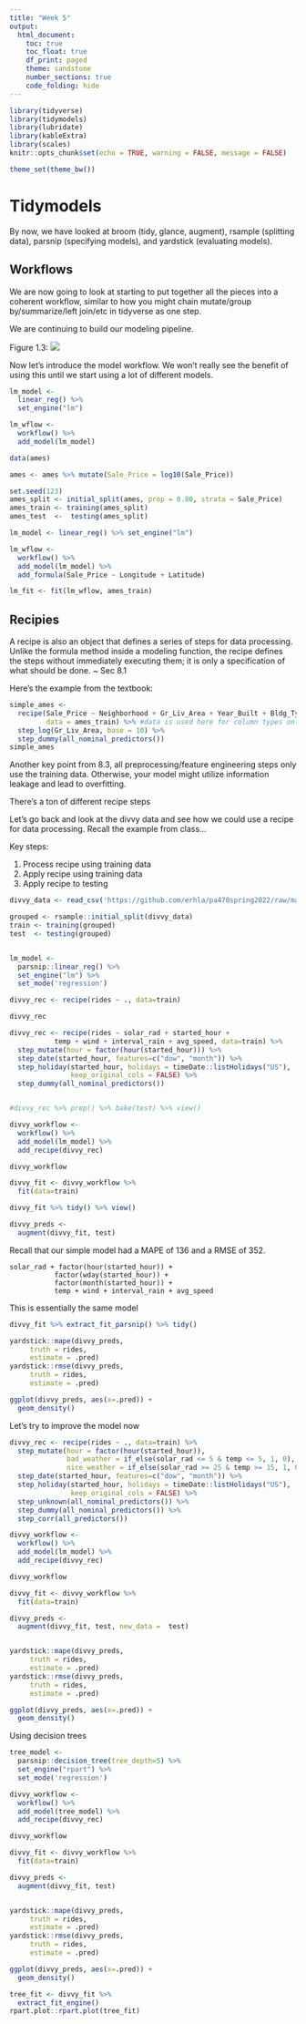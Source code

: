 ```yaml
---
title: "Week 5"
output:
  html_document:
    toc: true
    toc_float: true
    df_print: paged
    theme: sandstone
    number_sections: true
    code_folding: hide
---
```


```r
library(tidyverse)
library(tidymodels)
library(lubridate)
library(kableExtra)
library(scales)
knitr::opts_chunk$set(echo = TRUE, warning = FALSE, message = FALSE)

theme_set(theme_bw())
```

# Tidymodels

By now, we have looked at broom (tidy, glance, augment), rsample (splitting data), parsnip (specifying models), and yardstick (evaluating models). 

## Workflows

We are now going to look at starting to put together all the pieces into a coherent workflow, similar to how you might chain mutate/group by/summarize/left join/etc in tidyverse as one step. 

We are continuing to build our modeling pipeline.

Figure 1.3: ![](https://www.tmwr.org/premade/modeling-process.svg)

Now let's introduce the model workflow. We won't really see the benefit of using this until we start using a lot of different models.

```r
lm_model <- 
  linear_reg() %>% 
  set_engine("lm")

lm_wflow <- 
  workflow() %>% 
  add_model(lm_model)

data(ames)

ames <- ames %>% mutate(Sale_Price = log10(Sale_Price))

set.seed(123)
ames_split <- initial_split(ames, prop = 0.80, strata = Sale_Price)
ames_train <- training(ames_split)
ames_test  <-  testing(ames_split)

lm_model <- linear_reg() %>% set_engine("lm")

lm_wflow <- 
  workflow() %>% 
  add_model(lm_model) %>% 
  add_formula(Sale_Price ~ Longitude + Latitude)

lm_fit <- fit(lm_wflow, ames_train)

```

## Recipies

A recipe is also an object that defines a series of steps for data processing. Unlike the formula method inside a modeling function, the recipe defines the steps without immediately executing them; it is only a specification of what should be done. ~ Sec 8.1

Here's the example from the textbook:

```r
simple_ames <- 
  recipe(Sale_Price ~ Neighborhood + Gr_Liv_Area + Year_Built + Bldg_Type,
         data = ames_train) %>% #data is used here for column types only
  step_log(Gr_Liv_Area, base = 10) %>% 
  step_dummy(all_nominal_predictors())
simple_ames
```

Another key point from 8.3, all preprocessing/feature engineering steps only use the training data. Otherwise, your model might utilize information leakage and lead to overfitting.

There's a ton of different recipe steps


Let's go back and look at the divvy data and see how we could use a recipe for data processing. Recall the example from class...

Key steps:

1. Process recipe using training data
2. Apply recipe using training data
3. Apply recipe to testing

```r
divvy_data <- read_csv('https://github.com/erhla/pa470spring2022/raw/main/static/lectures/week_3_data.csv')

grouped <- rsample::initial_split(divvy_data)
train <- training(grouped)
test  <- testing(grouped)


lm_model <-
  parsnip::linear_reg() %>%
  set_engine("lm") %>%
  set_mode('regression')

divvy_rec <- recipe(rides ~ ., data=train)

divvy_rec

divvy_rec <- recipe(rides ~ solar_rad + started_hour +
           temp + wind + interval_rain + avg_speed, data=train) %>%
  step_mutate(hour = factor(hour(started_hour))) %>%
  step_date(started_hour, features=c("dow", "month")) %>%
  step_holiday(started_hour, holidays = timeDate::listHolidays("US"),
               keep_original_cols = FALSE) %>%
  step_dummy(all_nominal_predictors())


#divvy_rec %>% prep() %>% bake(test) %>% view()

divvy_workflow <-
  workflow() %>%
  add_model(lm_model) %>%
  add_recipe(divvy_rec)

divvy_workflow

divvy_fit <- divvy_workflow %>%
  fit(data=train)

divvy_fit %>% tidy() %>% view()

divvy_preds <- 
  augment(divvy_fit, test)
```

Recall that our simple model had a MAPE of 136 and a RMSE of 352.

```{}
solar_rad + factor(hour(started_hour)) + 
           factor(wday(started_hour)) +
           factor(month(started_hour)) +
           temp + wind + interval_rain + avg_speed
```

This is essentially the same model

```r
divvy_fit %>% extract_fit_parsnip() %>% tidy()
```


```r
yardstick::mape(divvy_preds, 
     truth = rides,
     estimate = .pred)
yardstick::rmse(divvy_preds, 
     truth = rides,
     estimate = .pred)

ggplot(divvy_preds, aes(x=.pred)) +
  geom_density()
```

Let's try to improve the model now

```r
divvy_rec <- recipe(rides ~ ., data=train) %>%
  step_mutate(hour = factor(hour(started_hour)),
              bad_weather = if_else(solar_rad <= 5 & temp <= 5, 1, 0),
              nice_weather = if_else(solar_rad >= 25 & temp >= 15, 1, 0)) %>%
  step_date(started_hour, features=c("dow", "month")) %>%
  step_holiday(started_hour, holidays = timeDate::listHolidays("US"),
               keep_original_cols = FALSE) %>%
  step_unknown(all_nominal_predictors()) %>%
  step_dummy(all_nominal_predictors()) %>%
  step_corr(all_predictors())

divvy_workflow <-
  workflow() %>%
  add_model(lm_model) %>%
  add_recipe(divvy_rec)

divvy_workflow

divvy_fit <- divvy_workflow %>%
  fit(data=train)

divvy_preds <- 
  augment(divvy_fit, test, new_data =  test)


yardstick::mape(divvy_preds, 
     truth = rides,
     estimate = .pred)
yardstick::rmse(divvy_preds, 
     truth = rides,
     estimate = .pred)

ggplot(divvy_preds, aes(x=.pred)) +
  geom_density()
```

Using decision trees

```r
tree_model <-
  parsnip::decision_tree(tree_depth=5) %>%
  set_engine("rpart") %>%
  set_mode('regression')

divvy_workflow <-
  workflow() %>%
  add_model(tree_model) %>%
  add_recipe(divvy_rec)

divvy_workflow

divvy_fit <- divvy_workflow %>%
  fit(data=train)

divvy_preds <- 
  augment(divvy_fit, test)


yardstick::mape(divvy_preds, 
     truth = rides,
     estimate = .pred)
yardstick::rmse(divvy_preds, 
     truth = rides,
     estimate = .pred)

ggplot(divvy_preds, aes(x=.pred)) +
  geom_density()

tree_fit <- divvy_fit %>% 
  extract_fit_engine()
rpart.plot::rpart.plot(tree_fit)
```

